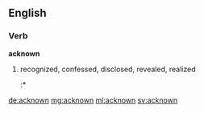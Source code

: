 ==English==

===Verb===
'''acknown'''

# {{past participle of|acknow|lang=en}} recognized, confessed, disclosed, revealed, realized
#:* {{quote-news
|date=1883-06-04
|first= 
|authorlink=
|coauthors=
|last= 
|title=Imprudent Mr. Hendricks
|newspaper=New York Times (Features)
|city=New York
|publisher=
|quotee=
|url= 
|page= 
|passage= Three years in his employment a secret agent in the Post Office Department, who obtained for him the first knowledge of the star route frauds, and placed it at his disposal before it '''Acknown''' to be suspected by either the public or the Government.
}}

[[de:acknown]]
[[mg:acknown]]
[[ml:acknown]]
[[sv:acknown]]